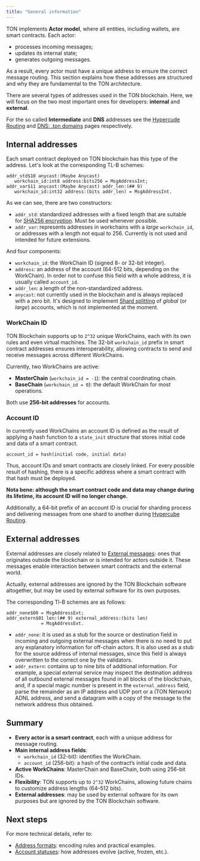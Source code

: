 ```yaml
---
title: "General information"
---
```


TON implements **Actor model**, where all entities, including wallets, are smart contracts. Each actor:

- processes incoming messages;
- updates its internal state;
- generates outgoing messages.

As a result, every actor must have a unique address to ensure the correct message routing. This section explains how these addresses are structured and why they are fundamental to the TON architecture.

There are several types of addresses used in the TON blockchain. Here, we will focus on the two most important ones for developers: **internal** and **external**.

For the so called **Intermediate** and **DNS** addresses see the [Hypercude Routing]() and [DNS: .ton domains](/services/dns) pages respectively. 

## Internal addresses

Each smart contract deployed on TON blockchain has this type of the address. Let's look at the corresponding TL-B schemes:
```
addr_std$10 anycast:(Maybe Anycast) 
   workchain_id:int8 address:bits256 = MsgAddressInt;
addr_var$11 anycast:(Maybe Anycast) addr_len:(## 9) 
   workchain_id:int32 address:(bits addr_len) = MsgAddressInt.
```
As we can see, there are two constructors:
- `addr_std`: standardized addresses with a fixed length that are suitable for [SHA256 encryption](https://en.wikipedia.org/wiki/SHA-2). Must be used whenever possible.
- `addr_var`: represents addresses in workchains with a _large_ `workchain_id`, or addresses with a length not equal to 256. Currently is not used and intended for future extensions. 

And four components:

- `workchain_id`: the WorkChain ID (signed 8- or 32-bit integer). 
- `address`: an address of the account (64-512 bits, depending on the WorkChain). In order not to confuse this field with a whole address, it is usually called `account_id`.
- `addr_len`: a length of the non-standardized address.
- `anycast`: not currently used in the blockchain and is always replaced with a zero bit. It's designed to implement [Shard splitting]() of _global_ (or _large_) accounts, which is not implemented at the moment.

### WorkChain ID

TON Blockchain supports up to `2^32` unique WorkChains, each with its own rules and even virtual machines. The 32-bit `workchain_id` prefix in smart contract addresses ensures interoperability, allowing contracts to send and receive messages across different WorkChains.

Currently, two WorkChains are active:
- **MasterChain** (`workchain_id = -1`): the central coordinating chain.
- **BaseChain** (`workchain_id = 0`): the default WorkChain for most operations.

Both use **256-bit addresses** for accounts.

### Account ID

In currently used WorkChains an account ID is defined as the result of applying a hash function to a `state_init` structure that stores initial code and data of a smart contract.
```
account_id = hash(initial code, initial data)
```
Thus, account IDs and smart contracts are closely linked. For every possible result of hashing, there is a specific address where a smart contract with that hash must be deployed. 

**Nota bene: although the smart contract code and data may change during its lifetime, its account ID will no longer change.**

Additionally, a 64-bit prefix of an account ID is crucial for sharding process and delivering messages from one shard to another during [Hypercube Routing]().

## External addresses

External addresses are closely related to [External messages](http://localhost:3000/ton/transaction): ones that originates outside the blockchain or is intended for actors outside it. These messages enable interaction between smart contracts and the external world.

Actually, external addresses are ignored by the TON Blockchain software altogether, but may be used by external software for its own purposes. 

The corresponding Tl-B schemes are as follows:
```
addr_none$00 = MsgAddressExt;
addr_extern$01 len:(## 9) external_address:(bits len) 
             = MsgAddressExt.
```
- `addr_none`: it is used as a stub for the source or destination field in incoming and outgoing external messages when there is no need to put any explanatory information for off-chain actors. It is also used as a stub for the source address of internal messages, since this field is always overwritten to the correct one by the validators.
- `addr_extern`: contains up to nine bits of additional information. For example, a special external service may inspect the destination address of all outbound external messages found in all blocks of the blockchain, and, if a special magic number is present in the `external_address` field, parse the remainder as an IP address and UDP port or a (TON Network) ADNL address, and send a datagram with a copy of the message to the network address thus obtained.


## Summary

- **Every actor is a smart contract**, each with a unique address for message routing.
- **Main internal address fields**:  
  - `workchain_id` (32-bit): identifies the WorkChain.
  - `account_id` (256-bit): a hash of the contract’s initial code and data.
- **Active WorkChains**: MasterChain and BaseChain, both using 256-bit IDs.
- **Flexibility**: TON supports up to `2^32` WorkChains, allowing future chains to customize address lengths (64–512 bits).
- **External addresses**: may be used by external software for its own purposes but are ignored by the TON Blockchain software. 

## Next steps
For more technical details, refer to:
- [Address formats](/ton/addresses/address-formats): encoding rules and practical examples.
- [Account statuses](/ton/statuses): how addresses evolve (active, frozen, etc.).
